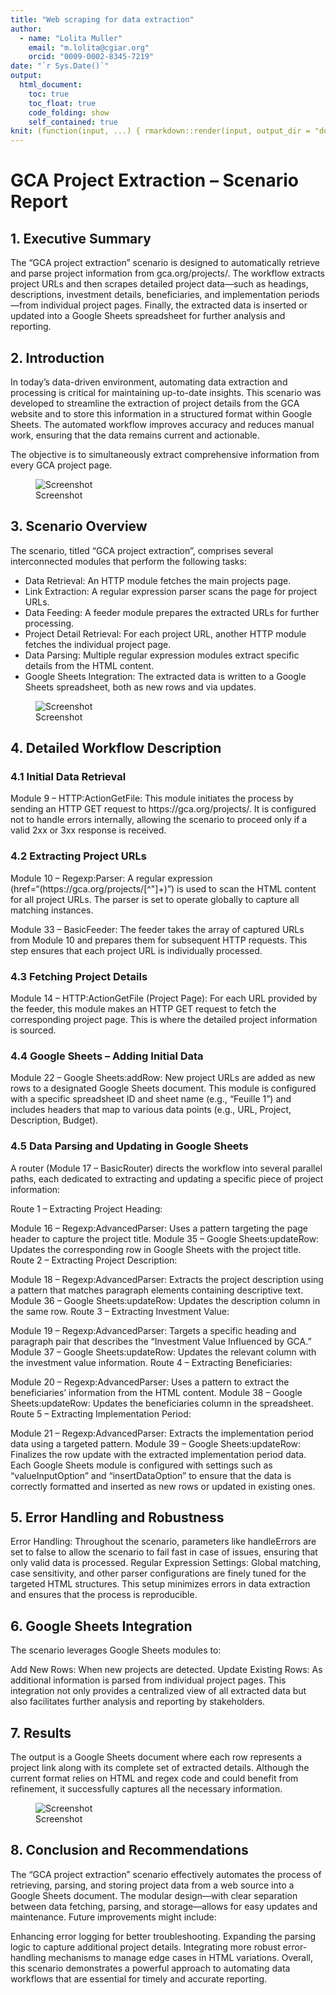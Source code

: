 ```yaml
---
title: "Web scraping for data extraction"
author:
  - name: "Lolita Muller"
    email: "m.lolita@cgiar.org"
    orcid: "0009-0002-8345-7219"
date: "`r Sys.Date()`"
output:
  html_document:
    toc: true
    toc_float: true
    code_folding: show
    self_contained: true
knit: (function(input, ...) { rmarkdown::render(input, output_dir = "docs") })
---
```


# GCA Project Extraction – Scenario Report
## 1. Executive Summary
The “GCA project extraction” scenario is designed to automatically retrieve and parse project information from gca.org/projects/. The workflow extracts project URLs and then scrapes detailed project data—such as headings, descriptions, investment details, beneficiaries, and implementation periods—from individual project pages. Finally, the extracted data is inserted or updated into a Google Sheets spreadsheet for further analysis and reporting.

## 2. Introduction
In today’s data-driven environment, automating data extraction and processing is critical for maintaining up-to-date insights. This scenario was developed to streamline the extraction of project details from the GCA website and to store this information in a structured format within Google Sheets. The automated workflow improves accuracy and reduces manual work, ensuring that the data remains current and actionable.


The objective is to simultaneously extract comprehensive information from every GCA project page.

![Screenshot](docs/gca_website.png)

## 3. Scenario Overview
The scenario, titled "GCA project extraction", comprises several interconnected modules that perform the following tasks:

- Data Retrieval: An HTTP module fetches the main projects page.
- Link Extraction: A regular expression parser scans the page for project URLs.
- Data Feeding: A feeder module prepares the extracted URLs for further processing.
- Project Detail Retrieval: For each project URL, another HTTP module fetches the individual project page.
- Data Parsing: Multiple regular expression modules extract specific details from the HTML content.
- Google Sheets Integration: The extracted data is written to a Google Sheets spreadsheet, both as new rows and via updates.

![Screenshot](docs/GCA-make.com-scenario.png)





## 4. Detailed Workflow Description
### 4.1 Initial Data Retrieval
Module 9 – HTTP:ActionGetFile:
This module initiates the process by sending an HTTP GET request to https://gca.org/projects/. It is configured not to handle errors internally, allowing the scenario to proceed only if a valid 2xx or 3xx response is received.

### 4.2 Extracting Project URLs
Module 10 – Regexp:Parser:
A regular expression (href="(https://gca.org/projects/[^"]+)") is used to scan the HTML content for all project URLs. The parser is set to operate globally to capture all matching instances.

Module 33 – BasicFeeder:
The feeder takes the array of captured URLs from Module 10 and prepares them for subsequent HTTP requests. This step ensures that each project URL is individually processed.

### 4.3 Fetching Project Details
Module 14 – HTTP:ActionGetFile (Project Page):
For each URL provided by the feeder, this module makes an HTTP GET request to fetch the corresponding project page. This is where the detailed project information is sourced.

### 4.4 Google Sheets – Adding Initial Data
Module 22 – Google Sheets:addRow:
New project URLs are added as new rows to a designated Google Sheets document. This module is configured with a specific spreadsheet ID and sheet name (e.g., "Feuille 1") and includes headers that map to various data points (e.g., URL, Project, Description, Budget).

### 4.5 Data Parsing and Updating in Google Sheets
A router (Module 17 – BasicRouter) directs the workflow into several parallel paths, each dedicated to extracting and updating a specific piece of project information:

Route 1 – Extracting Project Heading:

Module 16 – Regexp:AdvancedParser:
Uses a pattern targeting the page header to capture the project title.
Module 35 – Google Sheets:updateRow:
Updates the corresponding row in Google Sheets with the project title.
Route 2 – Extracting Project Description:

Module 18 – Regexp:AdvancedParser:
Extracts the project description using a pattern that matches paragraph elements containing descriptive text.
Module 36 – Google Sheets:updateRow:
Updates the description column in the same row.
Route 3 – Extracting Investment Value:

Module 19 – Regexp:AdvancedParser:
Targets a specific heading and paragraph pair that describes the “Investment Value Influenced by GCA.”
Module 37 – Google Sheets:updateRow:
Updates the relevant column with the investment value information.
Route 4 – Extracting Beneficiaries:

Module 20 – Regexp:AdvancedParser:
Uses a pattern to extract the beneficiaries’ information from the HTML content.
Module 38 – Google Sheets:updateRow:
Updates the beneficiaries column in the spreadsheet.
Route 5 – Extracting Implementation Period:

Module 21 – Regexp:AdvancedParser:
Extracts the implementation period data using a targeted pattern.
Module 39 – Google Sheets:updateRow:
Finalizes the row update with the extracted implementation period data.
Each Google Sheets module is configured with settings such as “valueInputOption” and “insertDataOption” to ensure that the data is correctly formatted and inserted as new rows or updated in existing ones.

## 5. Error Handling and Robustness
Error Handling:
Throughout the scenario, parameters like handleErrors are set to false to allow the scenario to fail fast in case of issues, ensuring that only valid data is processed.
Regular Expression Settings:
Global matching, case sensitivity, and other parser configurations are finely tuned for the targeted HTML structures. This setup minimizes errors in data extraction and ensures that the process is reproducible.

## 6. Google Sheets Integration
The scenario leverages Google Sheets modules to:

Add New Rows: When new projects are detected.
Update Existing Rows: As additional information is parsed from individual project pages.
This integration not only provides a centralized view of all extracted data but also facilitates further analysis and reporting by stakeholders.

## 7. Results 

The output is a Google Sheets document where each row represents a project link along with its complete set of extracted details. Although the current format relies on HTML and regex code and could benefit from refinement, it successfully captures all the necessary information.

![Screenshot](docs/make-scenario-result.png)



## 8. Conclusion and Recommendations
The “GCA project extraction” scenario effectively automates the process of retrieving, parsing, and storing project data from a web source into a Google Sheets document. The modular design—with clear separation between data fetching, parsing, and storage—allows for easy updates and maintenance. Future improvements might include:

Enhancing error logging for better troubleshooting.
Expanding the parsing logic to capture additional project details.
Integrating more robust error-handling mechanisms to manage edge cases in HTML variations.
Overall, this scenario demonstrates a powerful approach to automating data workflows that are essential for timely and accurate reporting.